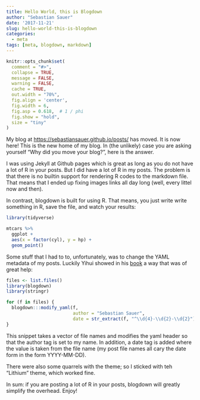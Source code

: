 ```yaml
---
title: Hello World, this is Blogdown
author: "Sebastian Sauer"
date: '2017-11-21'
slug: hello-world-this-is-blogdown
categories:
  - meta
tags: [meta, blogdown, markdown]
---
```


```r
knitr::opts_chunk$set(
  comment = "#>",
  collapse = TRUE,
  message = FALSE,
  warning = FALSE,
  cache = TRUE,
  out.width = "70%",
  fig.align = 'center',
  fig.width = 6,
  fig.asp = 0.618,  # 1 / phi
  fig.show = "hold",
  size = "tiny"
)

```



My blog at <https://sebastiansauer.github.io/posts/> has moved. It is now here! This is the new home of my blog. In (the unlikely) case you are asking yourself "Why did you move your blog?", here is the answer.

I was using Jekyll at Github pages which is great as long as you do not have a lot of R in your posts. But I did have a lot of R in my posts. The problem is that there is no builtin support for rendering R codes to the markdown file. That means that I ended up fixing images links all day long (well, every littel now and then). 

In contrast, blogdown is built for using R. That means, you just write write something in R, save the file, and watch your results:

```r
library(tidyverse)

mtcars %>% 
  ggplot +
  aes(x = factor(cyl), y = hp) +
  geom_point()
```


Some stuff that I had to to, unfortunately, was to change the YAML metadata of my posts. Luckily Yihui showed in his [book](https://bookdown.org/yihui/blogdown/) a way that was of great help:

```r
files <- list.files()
library(blogdown)
library(stringr)

for (f in files) {
  blogdown:::modify_yaml(f, 
                         author = "Sebastian Sauer", 
                         date = str_extract(f, "^\\d{4}-\\d{2}-\\d{2}"))
}
```

This snippet takes a vector of file names and modifies the yaml header so that the author tag is set to my name. In addition, a date tag is added where the value is taken from the file name (my post file names all cary the date form in the form YYYY-MM-DD).

There were also some quarrels with the theme; so I sticked with teh "Lithium" theme, which worked fine.

In sum: if you are posting a lot of R in your posts, blogdown will greatly simplify the overhead. Enjoy!


